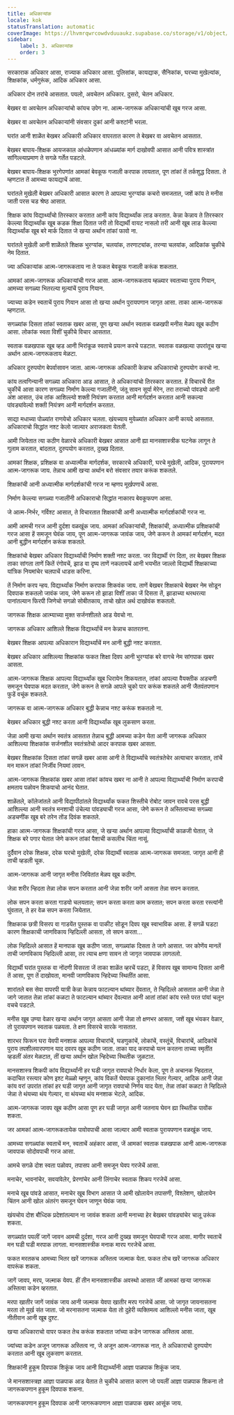 ```yaml
---
title: अधिकाऱ्यांक
locale: kok
statusTranslation: automatic
coverImage: https://lhvmrqwrcowdvduuaukz.supabase.co/storage/v1/object/public/strapi-uploads/small_cover-educacion-fundamental.webp-2d51a7828a2b1309555be27f7e2a61a0.webp
sidebar:
    label: 3. अधिकाऱ्यांक
    order: 3
---
```

सरकाराक अधिकार आसा, राज्याक अधिकार आसा. पुलिसांक, कायद्याक, सैनिकांक, घरच्या मुखेल्यांक, शिक्षकांक, धर्मगुरूंक, आदिक अधिकार आसा.

अधिकार दोन तरांचे आसतात. पयलो, अवचेतन अधिकार. दुसरो, चेतन अधिकार.

बेखबर वा अवचेतन अधिकाऱ्यांचो कांयच उपेग ना. आत्म-जागरूक अधिकाऱ्यांची खूब गरज आसा.

बेखबर वा अवचेतन अधिकाऱ्यांनी संवसार दुकां आनी कश्टांनी भरला.

घरांत आनी शाळेंत बेखबर अधिकारी अधिकार वापरतात कारण ते बेखबर वा अवचेतन आसतात.

बेखबर बापाय-शिक्षक आयजकाल आंधळेपणान आंधळ्यांक मार्ग दाखोवपी आसात आनी पवित्र शास्त्रांत सांगिल्ल्याप्रमाण ते सगळे गर्तेत पडटले.

बेखबर बापाय-शिक्षक भुरगेपणांत आमकां बेवकूफ गजाली करपाक लायतात, पूण तांकां तें तर्कशुद्ध दिसता. ते म्हणटात तें आमच्या फायद्याचें आसा.

घरांतले मुखेली बेखबर अधिकारी आसात कारण ते आपल्या भुरग्यांक कचरो समजतात, जशें कांय ते मनीस जाती परस चड श्रेष्ठ आसात.

शिक्षक कांय विद्यार्थ्यांचो तिरस्कार करतात आनी कांय विद्यार्थ्यांक लाड करतात. केन्ना केन्नाय ते तिरस्कार केल्ल्या विद्यार्थ्यांक खूब कडक शिक्षा दितात जरी तो विद्यार्थी वायट नासलो तरी आनी खूब लाड केल्ल्या विद्यार्थ्यांक खूब बरे मार्क दितात जे खऱ्या अर्थान तांकां फावो ना.

घरांतले मुखेली आनी शाळेंतले शिक्षक भुरग्यांक, चलयांक, तरणाट्यांक, तरन्या चलयांक, आदिकांक चुकीचे नेम दितात.

ज्या अधिकाऱ्यांक आत्म-जागरूकताय ना ते फकत बेवकूफ गजाली करूंक शकतात.

आमकां आत्म-जागरूक अधिकाऱ्यांची गरज आसा. आत्म-जागरूकताय म्हळ्यार स्वताच्या पुराय गियान, आमच्या सगळ्या भितरल्या मूल्यांचें पुराय गियान.

ज्याच्या कडेन स्वताचें पुराय गियान आसा तो खऱ्या अर्थान पुरायपणान जागृत आसा. ताका आत्म-जागरूक म्हणटात.

सगळ्यांक दिसता तांकां स्वताक खबर आसा, पूण खऱ्या अर्थान स्वताक वळखपी मनीस मेळप खूब कठीण आसा. लोकांक स्वता विशीं चुकीचे विचार आसतात.

स्वताक वळखपाक खूब व्हड आनी भिरांकूळ स्वताचे प्रयत्न करचे पडटात. स्वताक वळखल्या उपरांतूच खऱ्या अर्थान आत्म-जागरूकताय मेळटा.

अधिकार दुरुपयोग बेपर्वासावन जाता. आत्म-जागरूक अधिकारी केन्नाच अधिकाराचो दुरुपयोग करचो ना.

कांय तत्वगिन्यानी सगळ्या अधिकारा आड आसात, ते अधिकाऱ्यांचो तिरस्कार करतात. हें विचारचें रीत चुकीचें आसा कारण सगळ्या निर्माण केल्ल्या गजालींनी, जंतू सावन सूर्या मेरेन, तरा तराच्यो पांवड्यो आनी अंश आसात, उंच तांक आशिल्ल्यो शक्ती नियंत्रण करतात आनी मार्गदर्शन करतात आनी सकल्या पांवड्यांवेल्यो शक्ती नियंत्रण आनी मार्गदर्शन करतात.

साद्या मधाच्या पोळ्यांत राणयेचो अधिकार चलता. खंयच्याय मुयेळ्यांत अधिकार आनी कायदे आसतात. अधिकाराचो सिद्धांत नश्ट केलो जाल्यार अराजकता येतली.

आमी जियेतात त्या कठीण वेळारचे अधिकारी बेखबर आसात आनी ह्या मानसशास्त्रीक घटनेक लागून ते गुलाम करतात, बांदतात, दुरुपयोग करतात, दुख्ख दितात.

आमकां शिक्षक, प्रशिक्षक वा अध्यात्मीक मार्गदर्शक, सरकारचे अधिकारी, घरचे मुखेली, आदिक, पुरायपणान आत्म-जागरूक जाय. तेन्नाच आमी खऱ्या अर्थान बरो संवसार तयार करूंक शकतले.

शिक्षकांची आनी अध्यात्मीक मार्गदर्शकांची गरज ना म्हणप मूर्खपणाचें आसा.

निर्माण केल्ल्या सगळ्या गजालींनी अधिकाराचो सिद्धांत नाकारप बेवकूफपण आसा.

जे आत्म-निर्भर, गर्विश्ट आसात, ते विचारतात शिक्षकांची आनी अध्यात्मीक मार्गदर्शकांची गरज ना.

आमी आमची गरज आनी दुर्दशा वळखूंक जाय. आमकां अधिकाऱ्यांची, शिक्षकांची, अध्यात्मीक प्रशिक्षकांची गरज आसा हें समजून घेवंक जाय, पूण आत्म-जागरूक जावंक जाय, जेणे करून ते आमकां मार्गदर्शन, मदत आनी बुद्धीन मार्गदर्शन करूंक शकतले.

शिक्षकांचो बेखबर अधिकार विद्यार्थ्यांची निर्माण शक्ती नश्ट करता. जर विद्यार्थी रंग दिता, तर बेखबर शिक्षक ताका सांगता ताणें कितें रंगोवचें, झाड वा दृष्य ताणें नकलायचें आनी भयभीत जाल्लो विद्यार्थी शिक्षकाच्या यांत्रिक नियमांचेर चलपाचें धाडस करिना.

तें निर्माण करप न्हय. विद्यार्थ्यांक निर्माण करपाक शिकवंक जाय. ताणें बेखबर शिक्षकाचे बेखबर नेम सोडून दिवपाक शकतलो जावंक जाय, जेणे करून तो झाडा विशीं ताका जें दिसता तें, झाडाच्या थरथरत्या पानांतल्यान फिरपी जिणेचो सगळो सोबीतकाय, ताचो खोल अर्थ दाखोवंक शकतलो.

जागरूक शिक्षक आत्म्याच्या मुक्त सर्जनशीलते आड येवचो ना.

जागरूक अधिकार आशिल्ले शिक्षक विद्यार्थ्यांचें मन केन्नाच कातरतना.

बेखबर शिक्षक आपल्या अधिकारान विद्यार्थ्यांचें मन आनी बुद्धी नश्ट करतात.

बेखबर अधिकार आशिल्ल्या शिक्षकांक फकत शिक्षा दिवप आनी भुरग्यांक बरे वागचे नेम सांगपाक खबर आसता.

आत्म-जागरूक शिक्षक आपल्या विद्यार्थ्यांक खूब धिरायेन शिकयतात, तांकां आपल्या वैयक्तीक अडचणी समजून घेवपाक मदत करतात, जेणे करून ते सगळे आपले चुको पार करूंक शकतले आनी जैतवंतपणान फुडें वचूंक शकतले.

जागरूक वा आत्म-जागरूक अधिकार बुद्धी केन्नाच नश्ट करूंक शकतलो ना.

बेखबर अधिकार बुद्धी नश्ट करता आनी विद्यार्थ्यांक खूब लुकसाण करता.

जेन्ना आमी खऱ्या अर्थान स्वतंत्र आसतात तेन्नाच बुद्धी आमच्या कडेन येता आनी जागरूक अधिकार आशिल्ल्या शिक्षकांक सर्जनशील स्वतंत्रतेचो आदर करपाक खबर आसता.

बेखबर शिक्षकांक दिसता तांकां सगळें खबर आसा आनी ते विद्यार्थ्यांचे स्वतंत्रतेचेर अत्याचार करतात, तांचें मन मारून तांकां निर्जीव नियमां लावन.

आत्म-जागरूक शिक्षकांक खबर आसा तांकां कांयच खबर ना आनी ते आपल्या विद्यार्थ्यांची निर्माण करपाची क्षमताय पळोवन शिकपाचो आनंद घेतात.

शाळेंतले, कॉलेजांतले आनी विद्यापीठांतले विद्यार्थ्यांक फकत शिस्तीचे रोबोट जावन रावचे परस बुद्धी आशिल्ल्या आनी स्वतंत्र मनशाची उंचेल्या पांवड्याची गरज आसा, जेणे करून ते अस्तित्वाच्या सगळ्या अडचणींक खूब बरे तरेन तोंड दिवंक शकतले.

हाका आत्म-जागरूक शिक्षकांची गरज आसा, जे खऱ्या अर्थान आपल्या विद्यार्थ्यांची काळजी घेतात, जे शिक्षक बरे पगार घेतात जेणे करून तांकां पैशाची कसलीच चिंता नासूं.

दुर्दैवान दरेक शिक्षक, दरेक घरचो मुखेली, दरेक विद्यार्थी स्वताक आत्म-जागरूक समजता. जागृत आनी ही ताची व्हडली चूक.

आत्म-जागरूक आनी जागृत मनीस जिवितांत मेळप खूब कठीण.

जेन्ना शरीर न्हिदता तेन्ना लोक सपन करतात आनी जेन्ना शरीर जागें आसता तेन्ना सपन करतात.

लोक सपन करता करता गाडयो चलयतात; सपन करता करता काम करतात; सपन करता करता रस्त्यांनी घुंवतात, ते हर वेळ सपन करता जियेतात.

शिक्षकाक छत्री विसरप वा गाडयेंत पुस्तक वा पाकीट सोडून दिवप खूब स्वाभाविक आसा. हें सगळें घडटा कारण शिक्षकाची जाणविकाय न्हिदिल्ली आसता, तो सपन करता...

लोक न्हिदिल्ले आसात हें मानपाक खूब कठीण जाता, सगळ्यांक दिसता ते जागे आसात. जर कोणेंय मानलें ताची जाणविकाय न्हिदिल्ली आसा, तर त्याच क्षणा सावन तो जागृत जावपाक लागतलो.

विद्यार्थी घरांत पुस्तक वा नोंदणी विसरता जें ताका शाळेंत व्हरचें पडटा, हें विसरप खूब सामान्य दिसता आनी तें आसा, पूण तें दाखोवता, मानवी जाणविकाय न्हिदेच्या स्थितींत आसा.

शारांतले बस सेवा वापरपी यात्री केन्ना केन्नाय फाटल्यान थांब्यार देंवतात, ते न्हिदिल्ले आसतात आनी जेन्ना ते जागे जातात तेन्ना तांकां कळटा ते फाटल्यान थांब्यार देंवल्यात आनी आतां तांकां कांय रस्ते परत पांयां चलून वचचे पडटले.

मनीस खूब उण्या वेळार खऱ्या अर्थान जागृत आसता आनी जेन्ना तो क्षणभर आसता, जशें खूब भंयकर वेळार, तो पुरायपणान स्वताक पळयता. ते क्षण विसरचे सारके नासतात.

शारभर फिरून घरा येवपी मनशाक आपल्या विचारांचें, घडणुकांचें, लोकांचें, वस्तूंचें, विचारांचें, आदिकांचें पुराय तपशीलवारपणान याद दवरप खूब कठीण जाता. ताका याद करपाचो यत्न करतना ताच्या स्मृतींत व्हडलीं अंतर मेळटात, तीं खऱ्या अर्थान खोल न्हिदेच्या स्थितीक जुळटात.

मानसशास्त्र शिकपी कांय विद्यार्थ्यांनी हर घडी जागृत रावपाचो निर्धार केला, पूण ते अचानक न्हिदतात, कदाचित रस्त्यार कोण इश्ट मेळ्ळो म्हणून, कांय विकतें घेवपाक दुकानांत भितर गेल्यार, आदिक आनी जेन्ना कांय वरां उपरांत तांकां हर घडी जागृत आनी जागृत रावपाचो निर्णय याद येता, तेन्ना तांकां कळटा ते न्हिदिल्ले जेन्ना ते थंयच्या थंय गेल्यार, वा थंयच्या थंय मनशाक भेटले, आदिक.

आत्म-जागरूक जावप खूब कठीण आसा पूण हर घडी जागृत आनी जतनाय घेवन ह्या स्थितीक पावोंक शकता.

जर आमकां आत्म-जागरूकतायेक पावोवपाची आसा जाल्यार आमी स्वताक पुरायपणान वळखूंक जाय.

आमच्या सगळ्यांक स्वताचें मन, स्वताचें अहंकार आसा, जें आमकां स्वताक वळखपाक आनी आत्म-जागरूक जावपाक सोदोवपाची गरज आसा.

आमचे सगळे दोश स्वता पळोवप, तपासप आनी समजून घेवप गरजेचें आसा.

मनाचेर, भावनांचेर, सवयांवेलेर, प्रेरणांचेर आनी लिंगाचेर स्वताक शिकप गरजेचें आसा.

मनाचे खूब पांवडे आसात, मनाचेर खूब विभाग आसात जे आमी खोलायेन तपासणी, विश्लेशण, खोलायेन चिंतन आनी खोल अंतरंग समजून घेवन जाणून घेवंक जाय.

खंयचोय दोश बौध्दिक प्रदेशांतल्यान ना जावंक शकता आनी मनाच्या हेर बेखबर पांवड्यांचेर चालू उरूंक शकता.

सगळ्यांत पयलीं जागें जावन आमची दुर्दशा, गरज आनी दुख्ख समजून घेवपाची गरज आसा. मागीर स्वताचें मन घडी घडी मरपाक लागता. मानसशास्त्रीक मनाक मारप गरजेचें आसा.

फकत मरतकच आमच्या भितर खरें जागरूक अस्तित्व जल्माक येता. फकत तोच खरें जागरूक अधिकार वापरूंक शकता.

जागें जावप, मरप, जल्माक येवप. हीं तीन मानसशास्त्रीक अवस्थो आसात जीं आमकां खऱ्या जागरूक अस्तित्वा कडेन व्हरतात.

मरपा खातीर जागें जावंक जाय आनी जल्माक येवपा खातीर मरप गरजेचें आसा. जो जागृत जायनासतना मरता तो मूर्ख संत जाता. जो मरनासतना जल्माक येता तो दुहेरी व्यक्तिमत्व आशिल्लो मनीस जाता, खूब नीतीवान आनी खूब दुश्ट.

खऱ्या अधिकाराचो वापर फकत तेच करूंक शकतात जांच्या कडेन जागरूक अस्तित्व आसा.

ज्यांच्या कडेन अजून जागरूक अस्तित्व ना, जे अजून आत्म-जागरूक नात, ते अधिकाराचो दुरुपयोग करतात आनी खूब लुकसाण करतात.

शिक्षकांनी हुकूम दिवपाक शिकूंक जाय आनी विद्यार्थ्यांनी आज्ञा पाळपाक शिकूंक जाय.

जे मानसशास्त्रज्ञ आज्ञा पाळपाक आड येतात ते चुकीचे आसात कारण जो पयलीं आज्ञा पाळपाक शिकना तो जागरूकपणान हुकूम दिवपाक शकना.

जागरूकपणान हुकूम दिवपाक आनी जागरूकपणान आज्ञा पाळपाक खबर आसूंक जाय.

